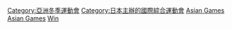 [[Category:亞洲冬季運動會|Category:亞洲冬季運動會]]
[[Category:日本主辦的國際綜合運動會|Category:日本主辦的國際綜合運動會]]
[[Category:2003年日本體育|Asian Games]]
[[Category:2003年綜合運動會|Asian Games]]
[[Category:2003年亞洲體育|Win]]